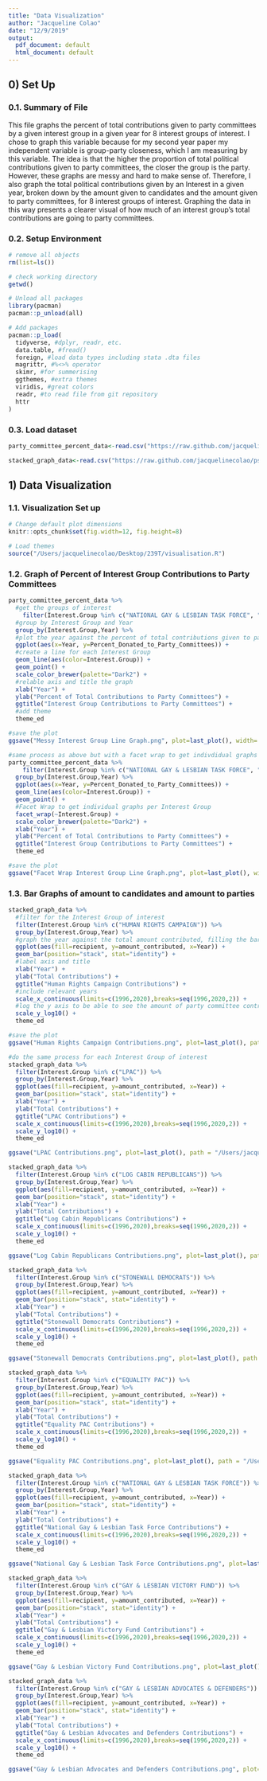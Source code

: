 ```yaml
---
title: "Data Visualization"
author: "Jacqueline Colao"
date: "12/9/2019"
output:
  pdf_document: default
  html_document: default
---
```


## 0) Set Up

### 0.1. Summary of File 
This file graphs the percent of total contributions given to party committees by a given interest group in a given year for 8 interest groups of interest. I chose to graph this variable because for my second year paper my independent variable is group-party closeness, which I am measuring by this variable. The idea is that the higher the proportion of total political contributions given to party committees, the closer the group is the party. However, these graphs are messy and hard to make sense of. Therefore, I also graph the total political contributions given by an Interest in a given year, broken down by the amount given to candidates and the amount given to party committees, for 8 interest groups of interest. Graphing the data in this way presents a clearer visual of how much of an interest group's total contributions are going to party committees. 

### 0.2. Setup Environment

```r
# remove all objects
rm(list=ls())

# check working directory
getwd()

# Unload all packages 
library(pacman)
pacman::p_unload(all)

# Add packages 
pacman::p_load(
  tidyverse, #dplyr, readr, etc.
  data.table, #fread() 
  foreign, #load data types including stata .dta files 
  magrittr, #%<>% operator
  skimr, #for summerising
  ggthemes, #extra themes
  viridis, #great colors
  readr, #to read file from git repository
  httr
)
```

### 0.3. Load dataset

```r
party_committee_percent_data<-read.csv("https://raw.github.com/jacquelinecolao/ps239t-final-project/master/Data/Cleaned%20Data%20for%20Graphs/Party%20Committee%20Data%20with%20Total%20Contribution%20Variable.csv")

stacked_graph_data<-read.csv("https://raw.github.com/jacquelinecolao/ps239t-final-project/master/Data/Cleaned%20Data%20for%20Graphs/Candidate%20and%20Party%20Contribution%20Data%20-%20Stacked%20Graph.csv")
```

## 1) Data Visualization 

### 1.1. Visualization Set up 

```r
# Change default plot dimensions
knitr::opts_chunk$set(fig.width=12, fig.height=8)

# Load themes
source("/Users/jacquelinecolao/Desktop/239T/visualisation.R")
```

### 1.2. Graph of Percent of Interest Group Contributions to Party Committees

```r
party_committee_percent_data %>%
  #get the groups of interest
    filter(Interest.Group %in% c("NATIONAL GAY & LESBIAN TASK FORCE", "EQUALITY PAC","HUMAN RIGHTS CAMPAIGN","GAY & LESBIAN ADVOCATES & DEFENDERS","LPAC","LOG CABIN REPUBLICANS", "GAY & LESBIAN VICTORY FUND", "STONEWALL DEMOCRATS")) %>%
  #group by Interest Group and Year
  group_by(Interest.Group,Year) %>%
  #plot the year against the percent of total contributions given to party committees
  ggplot(aes(x=Year, y=Percent_Donated_to_Party_Committees)) +
  #create a line for each Interest Group
  geom_line(aes(color=Interest.Group)) + 
  geom_point() +
  scale_color_brewer(palette="Dark2") +
  #relable axis and title the graph 
  xlab("Year") + 
  ylab("Percent of Total Contributions to Party Committees") + 
  ggtitle("Interest Group Contributions to Party Committees") +
  #add theme 
  theme_ed


```

```r
#save the plot
ggsave("Messy Interest Group Line Graph.png", plot=last_plot(), width= 11, height = 7, path = "/Users/jacquelinecolao/Desktop/ps239t-final-project2/Results")
```

```r
#same process as above but with a facet wrap to get indivdidual graphs per Interest Group
party_committee_percent_data %>%
    filter(Interest.Group %in% c("NATIONAL GAY & LESBIAN TASK FORCE", "EQUALITY PAC","HUMAN RIGHTS CAMPAIGN","GAY & LESBIAN ADVOCATES & DEFENDERS","LPAC","LOG CABIN REPUBLICANS", "GAY & LESBIAN VICTORY FUND", "STONEWALL DEMOCRATS")) %>%
  group_by(Interest.Group,Year) %>%
  ggplot(aes(x=Year, y=Percent_Donated_to_Party_Committees)) +
  geom_line(aes(color=Interest.Group)) + 
  geom_point() +
  #Facet Wrap to get individual graphs per Interest Group
  facet_wrap(~Interest.Group) +
  scale_color_brewer(palette="Dark2") +
  xlab("Year") + 
  ylab("Percent of Total Contributions to Party Committees") + 
  ggtitle("Interest Group Contributions to Party Committees") +
  theme_ed 
```

```r
#save the plot
ggsave("Facet Wrap Interest Group Line Graph.png", plot=last_plot(), width = 11, path = "/Users/jacquelinecolao/Desktop/ps239t-final-project2/Results")
```

### 1.3. Bar Graphs of amount to candidates and amount to parties 

```r
stacked_graph_data %>%
  #filter for the Interest Group of interest
  filter(Interest.Group %in% c("HUMAN RIGHTS CAMPAIGN")) %>%
  group_by(Interest.Group,Year) %>%
  #graph the year against the total amount contributed, filling the bar is based on whether a candidate or party committee recieved the contribution
  ggplot(aes(fill=recipient, y=amount_contributed, x=Year)) +
  geom_bar(position="stack", stat="identity") +
  #label axis and title
  xlab("Year") + 
  ylab("Total Contributions") + 
  ggtitle("Human Rights Campaign Contributions") +
  #include relevant years
  scale_x_continuous(limits=c(1996,2020),breaks=seq(1996,2020,2)) +
  #log the y axis to be able to see the amount of party committee contributions more clearly
  scale_y_log10() +
  theme_ed

#save the plot
ggsave("Human Rights Campaign Contributions.png", plot=last_plot(), path = "/Users/jacquelinecolao/Desktop/ps239t-final-project2/Results")

#do the same process for each Interest Group of interest
stacked_graph_data %>%
  filter(Interest.Group %in% c("LPAC")) %>%
  group_by(Interest.Group,Year) %>%
  ggplot(aes(fill=recipient, y=amount_contributed, x=Year)) +
  geom_bar(position="stack", stat="identity") +
  xlab("Year") + 
  ylab("Total Contributions") + 
  ggtitle("LPAC Contributions") +
  scale_x_continuous(limits=c(1996,2020),breaks=seq(1996,2020,2)) +
  scale_y_log10() + 
  theme_ed

ggsave("LPAC Contributions.png", plot=last_plot(), path = "/Users/jacquelinecolao/Desktop/ps239t-final-project2/Results")

stacked_graph_data %>%
  filter(Interest.Group %in% c("LOG CABIN REPUBLICANS")) %>%
  group_by(Interest.Group,Year) %>%
  ggplot(aes(fill=recipient, y=amount_contributed, x=Year)) +
  geom_bar(position="stack", stat="identity") +
  xlab("Year") + 
  ylab("Total Contributions") + 
  ggtitle("Log Cabin Republicans Contributions") +
  scale_x_continuous(limits=c(1996,2020),breaks=seq(1996,2020,2)) +
  scale_y_log10() + 
  theme_ed

ggsave("Log Cabin Republicans Contributions.png", plot=last_plot(), path = "/Users/jacquelinecolao/Desktop/ps239t-final-project2/Results")

stacked_graph_data %>%
  filter(Interest.Group %in% c("STONEWALL DEMOCRATS")) %>%
  group_by(Interest.Group,Year) %>%
  ggplot(aes(fill=recipient, y=amount_contributed, x=Year)) +
  geom_bar(position="stack", stat="identity") +
  xlab("Year") + 
  ylab("Total Contributions") + 
  ggtitle("Stonewall Democrats Contributions") +
  scale_x_continuous(limits=c(1996,2020),breaks=seq(1996,2020,2)) +
  scale_y_log10() + 
  theme_ed

ggsave("Stonewall Democrats Contributions.png", plot=last_plot(), path = "/Users/jacquelinecolao/Desktop/ps239t-final-project2/Results")

stacked_graph_data %>%
  filter(Interest.Group %in% c("EQUALITY PAC")) %>%
  group_by(Interest.Group,Year) %>%
  ggplot(aes(fill=recipient, y=amount_contributed, x=Year)) +
  geom_bar(position="stack", stat="identity") +
  xlab("Year") + 
  ylab("Total Contributions") + 
  ggtitle("Equality PAC Contributions") +
  scale_x_continuous(limits=c(1996,2020),breaks=seq(1996,2020,2)) +
  scale_y_log10() + 
  theme_ed

ggsave("Equality PAC Contributions.png", plot=last_plot(), path = "/Users/jacquelinecolao/Desktop/ps239t-final-project2/Results")

stacked_graph_data %>%
  filter(Interest.Group %in% c("NATIONAL GAY & LESBIAN TASK FORCE")) %>%
  group_by(Interest.Group,Year) %>%
  ggplot(aes(fill=recipient, y=amount_contributed, x=Year)) +
  geom_bar(position="stack", stat="identity") +
  xlab("Year") + 
  ylab("Total Contributions") + 
  ggtitle("National Gay & Lesbian Task Force Contributions") +
  scale_x_continuous(limits=c(1996,2020),breaks=seq(1996,2020,2)) +
  scale_y_log10() + 
  theme_ed

ggsave("National Gay & Lesbian Task Force Contributions.png", plot=last_plot(), path = "/Users/jacquelinecolao/Desktop/ps239t-final-project2/Results")

stacked_graph_data %>%
  filter(Interest.Group %in% c("GAY & LESBIAN VICTORY FUND")) %>%
  group_by(Interest.Group,Year) %>%
  ggplot(aes(fill=recipient, y=amount_contributed, x=Year)) +
  geom_bar(position="stack", stat="identity") +
  xlab("Year") + 
  ylab("Total Contributions") + 
  ggtitle("Gay & Lesbian Victory Fund Contributions") +
  scale_x_continuous(limits=c(1996,2020),breaks=seq(1996,2020,2)) +
  scale_y_log10() + 
  theme_ed

ggsave("Gay & Lesbian Victory Fund Contributions.png", plot=last_plot(), path = "/Users/jacquelinecolao/Desktop/ps239t-final-project2/Results")

stacked_graph_data %>%
  filter(Interest.Group %in% c("GAY & LESBIAN ADVOCATES & DEFENDERS")) %>%
  group_by(Interest.Group,Year) %>%
  ggplot(aes(fill=recipient, y=amount_contributed, x=Year)) +
  geom_bar(position="stack", stat="identity") +
  xlab("Year") + 
  ylab("Total Contributions") + 
  ggtitle("Gay & Lesbian Advocates and Defenders Contributions") +
  scale_x_continuous(limits=c(1996,2020),breaks=seq(1996,2020,2)) +
  scale_y_log10() + 
  theme_ed

ggsave("Gay & Lesbian Advocates and Defenders Contributions.png", plot=last_plot(), path = "/Users/jacquelinecolao/Desktop/ps239t-final-project2/Results")
```
